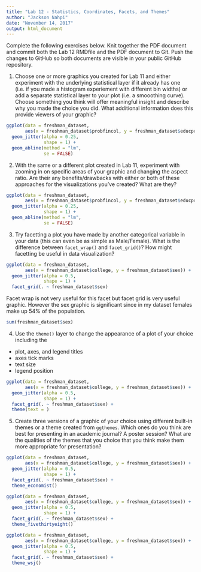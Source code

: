 ```yaml
---
title: "Lab 12 - Statistics, Coordinates, Facets, and Themes"
author: "Jackson Nahpi"
date: "November 14, 2017"
output: html_document
---
```


Complete the following exercises below. Knit together the PDF document and commit both the Lab 12 RMDfile and the PDF document to Git. Push the changes to GitHub so both documents are visible in your public GitHub repository.

1. Choose one or more graphics you created for Lab 11 and either experiment with the underlying statistical layer if it already has one (i.e. if you made a histogram experiement with different bin widths) or add a separate statistical layer to your plot (i.e. a smooothing curve). Choose something you think will offer meaningful insight and describe why you made the choice you did. What additional information does this provide viewers of your graphic?

```r
ggplot(data = freshman_dataset,
       aes(x = freshman_dataset$probfincol, y = freshman_dataset$educprogramlyr)) +
  geom_jitter(alpha = 0.25,
              shape = 1) +
  geom_abline(method = "lm",
              se = FALSE) 
```


2. With the same or a different plot created in Lab 11, experiment with zooming in on specific areas of your graphic and changing the aspect ratio. Are their any benefits/drawbacks with either or both of these approaches for the visualizations you've created? What are they? 

```r
ggplot(data = freshman_dataset,
       aes(x = freshman_dataset$probfincol, y = freshman_dataset$educprogram6)) +
  geom_jitter(alpha = 0.25,
              shape = 1) +
  geom_abline(method = "lm",
              se = FALSE)
```
3. Try facetting a plot you have made by another categorical variable in your data (this can even be as simple as Male/Female). What is the difference between `facet_wrap()` and `facet_grid()`? How might facetting be useful in data visualization?
```r
ggplot(data = freshman_dataset,
       aes(x = freshman_dataset$college, y = freshman_dataset$sex)) +
  geom_jitter(alpha = 0.5,
              shape = 1) +
  facet_grid(. ~ freshman_dataset$sex)
```
Facet wrap is not very useful for this facet but facet grid is very useful graphic. However the sex graphic is significant since in my dataset females make up 54% of the population.


```r
sum(freshman_dataset$sex)
```
4. Use the `theme()` layer to change the appearance of a plot of your choice including the
  * plot, axes, and legend titles
  * axes tick marks
  * text size
  * legend position
```r
ggplot(data = freshman_dataset,
       aes(x = freshman_dataset$college, y = freshman_dataset$sex)) +
  geom_jitter(alpha = 0.5,
              shape = 1) +
  facet_grid(. ~ freshman_dataset$sex) + 
  theme(text = )
```
5. Create three versions of a graphic of your choice using different built-in themes or a theme created from `ggthemes`. Which ones do you think are best for presenting in an academic journal? A poster session? What are the qualities of the themes that you choice that you think make them more appropriate for presentation?
```r
ggplot(data = freshman_dataset,
       aes(x = freshman_dataset$college, y = freshman_dataset$sex)) +
  geom_jitter(alpha = 0.5,
              shape = 1) +
  facet_grid(. ~ freshman_dataset$sex) +
  theme_economist()

ggplot(data = freshman_dataset,
       aes(x = freshman_dataset$college, y = freshman_dataset$sex)) +
  geom_jitter(alpha = 0.5,
              shape = 1) +
  facet_grid(. ~ freshman_dataset$sex) +
  theme_fivethirtyeight()

ggplot(data = freshman_dataset,
       aes(x = freshman_dataset$college, y = freshman_dataset$sex)) +
  geom_jitter(alpha = 0.5,
              shape = 1) +
  facet_grid(. ~ freshman_dataset$sex) +
  theme_wsj()
```

